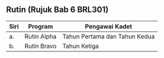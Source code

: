 ## Rutin (Rujuk Bab 6 BRL301)

| Siri | Program        | Pengawai Kadet                 |
|------|----------------|--------------------------------|
| a.   | Rutin Alpha    | Tahun Pertama dan Tahun Kedua  |
| b.   | Rutin Bravo    | Tahun Ketiga                   |
